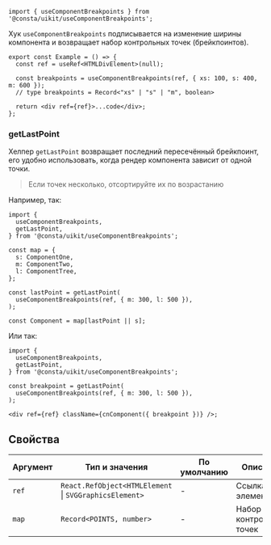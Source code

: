 ```tsx
import { useComponentBreakpoints } from '@consta/uikit/useComponentBreakpoints';
```

Хук `useComponentBreakpoints` подписывается на изменение ширины компонента и возвращает набор контрольных точек (брейкпоинтов).

```tsx
export const Example = () => {
  const ref = useRef<HTMLDivElement>(null);

  const breakpoints = useComponentBreakpoints(ref, { xs: 100, s: 400, m: 600 });
  // type breakpoints = Record<"xs" | "s" | "m", boolean>

  return <div ref={ref}>...code</div>;
};
```

### getLastPoint

Хелпер `getLastPoint` возвращает последний пересечённый брейкпоинт,
его удобно использовать, когда рендер компонента зависит от одной точки.

> Если точек несколько, отсортируйте их по возрастанию

Например, так:

```tsx
import {
  useComponentBreakpoints,
  getLastPoint,
} from '@consta/uikit/useComponentBreakpoints';

const map = {
  s: ComponentOne,
  m: ComponentTwo,
  l: ComponentTree,
};

const lastPoint = getLastPoint(
  useComponentBreakpoints(ref, { m: 300, l: 500 }),
);

const Component = map[lastPoint || s];
```

Или так:

```tsx
import {
  useComponentBreakpoints,
  getLastPoint,
} from '@consta/uikit/useComponentBreakpoints';

const breakpoint = getLastPoint(
  useComponentBreakpoints(ref, { m: 300, l: 500 }),
);

<div ref={ref} className={cnComponent({ breakpoint })} />;
```

## Свойства

| Аргумент | Тип и значения                                             | По умолчанию | Описание                |
| -------- | ---------------------------------------------------------- | ------------ | ----------------------- |
| `ref`    | `React.RefObject<HTMLElement` &#124; `SVGGraphicsElement>` | -            | Ссылка на элемент       |
| `map`    | `Record<POINTS, number>`                                   | -            | Набор контрольных точек |
